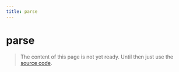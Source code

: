 ```yaml
---
title: parse
---
```


# parse

> The content of this page is not yet ready. Until then just use the [source code](https://github.com/fabian-hiller/valibot/blob/main/library/src/methods/parse/parse.ts).
